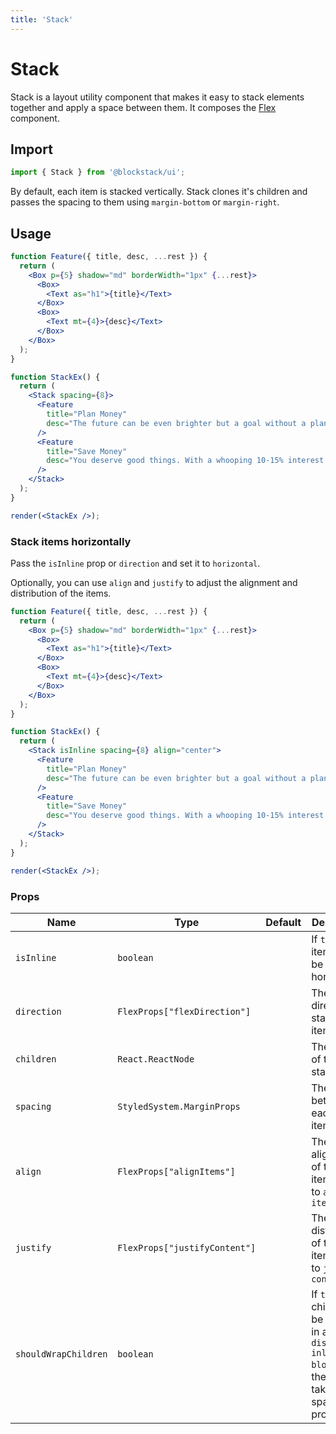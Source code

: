 ```yaml
---
title: 'Stack'
---
```


# Stack

Stack is a layout utility component that makes it easy to stack elements
together and apply a space between them. It composes the [Flex](/flex)
component.

## Import

```js
import { Stack } from '@blockstack/ui';
```

By default, each item is stacked vertically. Stack clones it's children and
passes the spacing to them using `margin-bottom` or `margin-right`.

## Usage

```jsx isManual=true
function Feature({ title, desc, ...rest }) {
  return (
    <Box p={5} shadow="md" borderWidth="1px" {...rest}>
      <Box>
        <Text as="h1">{title}</Text>
      </Box>
      <Box>
        <Text mt={4}>{desc}</Text>
      </Box>
    </Box>
  );
}

function StackEx() {
  return (
    <Stack spacing={8}>
      <Feature
        title="Plan Money"
        desc="The future can be even brighter but a goal without a plan is just a wish"
      />
      <Feature
        title="Save Money"
        desc="You deserve good things. With a whooping 10-15% interest rate per annum, grow your savings on your own terms with our completely automated process"
      />
    </Stack>
  );
}

render(<StackEx />);
```

### Stack items horizontally

Pass the `isInline` prop or `direction` and set it to `horizontal`.

Optionally, you can use `align` and `justify` to adjust the alignment and
distribution of the items.

```jsx isManual=true
function Feature({ title, desc, ...rest }) {
  return (
    <Box p={5} shadow="md" borderWidth="1px" {...rest}>
      <Box>
        <Text as="h1">{title}</Text>
      </Box>
      <Box>
        <Text mt={4}>{desc}</Text>
      </Box>
    </Box>
  );
}

function StackEx() {
  return (
    <Stack isInline spacing={8} align="center">
      <Feature
        title="Plan Money"
        desc="The future can be even brighter but a goal without a plan is just a wish"
      />
      <Feature
        title="Save Money"
        desc="You deserve good things. With a whooping 10-15% interest rate per annum, grow your savings."
      />
    </Stack>
  );
}

render(<StackEx />);
```

### Props

| Name                 | Type                          | Default | Description                                                                                                              |
| -------------------- | ----------------------------- | ------- | ------------------------------------------------------------------------------------------------------------------------ |
| `isInline`           | `boolean`                     |         | If `true` the items will be stacked horizontally.                                                                        |
| `direction`          | `FlexProps["flexDirection"]`  |         | The direction to stack the items.                                                                                        |
| `children`           | `React.ReactNode`             |         | The content of the stack.                                                                                                |
| `spacing`            | `StyledSystem.MarginProps`    |         | The space between each stack item                                                                                        |
| `align`              | `FlexProps["alignItems"]`     |         | The alignment of the stack item. Similar to `align-items`                                                                |
| `justify`            | `FlexProps["justifyContent"]` |         | The distribution of the stack item. Similar to `justify-content`                                                         |
| `shouldWrapChildren` | `boolean`                     |         | If `true`, the children will be wrapped in a `Box` with `display: inline-block`, and the Box will take the spacing props |
